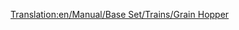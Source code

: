[[Translation:en/Manual/Base Set/Trains/Grain Hopper]]
{{it/Vagoni|Picture=[[File:en/Grainhopper.png]]
|Name=Tramoggia per grano
|NormalCost=€ 2.132
|NormalWeight=19 / 49 t
|NormalCapacity=30 tonnellate di cereali
|MonoCost="
|MonoWeight=19 / 54 t
|MonoCapacity=35 tonnellate di cereali
|MagCost="
|MagWeight=19 / 56 t
|MagCapacity=37 tonnellate di cereali
|Description=Si noti che i carri bestiame e quelli per cereali hanno capacità diverse, quindi compensare opportunamente quando si compone un treno misto da una fattoria.
}}